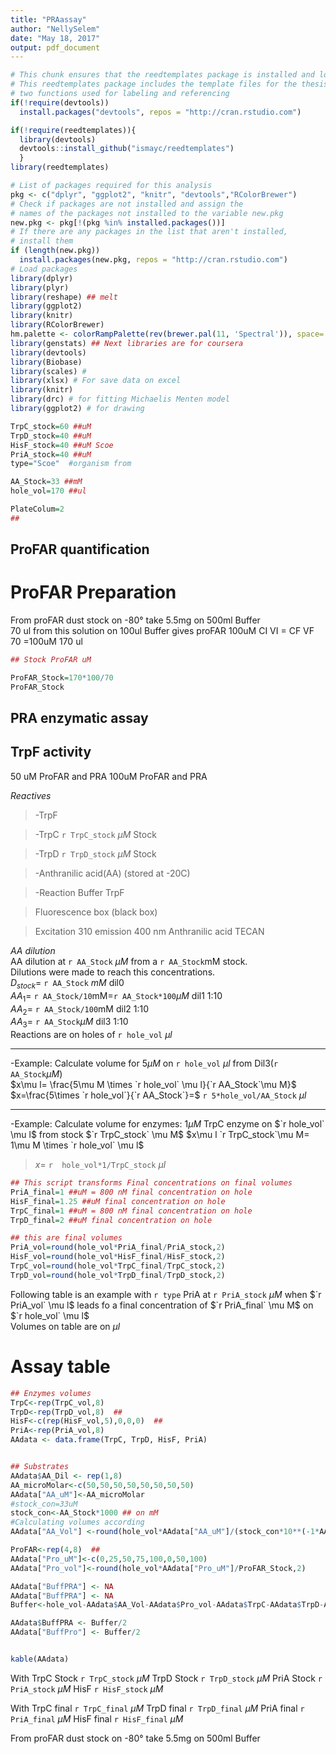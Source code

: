 ```yaml
---
title: "PRAassay"
author: "NellySelem"
date: "May 18, 2017"
output: pdf_document
---
```


```r
# This chunk ensures that the reedtemplates package is installed and loaded
# This reedtemplates package includes the template files for the thesis and also
# two functions used for labeling and referencing
if(!require(devtools))
  install.packages("devtools", repos = "http://cran.rstudio.com")

if(!require(reedtemplates)){
  library(devtools)
  devtools::install_github("ismayc/reedtemplates")
  }
library(reedtemplates)
```

```r
# List of packages required for this analysis
pkg <- c("dplyr", "ggplot2", "knitr", "devtools","RColorBrewer")
# Check if packages are not installed and assign the
# names of the packages not installed to the variable new.pkg
new.pkg <- pkg[!(pkg %in% installed.packages())]
# If there are any packages in the list that aren't installed,
# install them
if (length(new.pkg))
  install.packages(new.pkg, repos = "http://cran.rstudio.com")
# Load packages
library(dplyr)
library(plyr)
library(reshape) ## melt
library(ggplot2)
library(knitr)
library(RColorBrewer)
hm.palette <- colorRampPalette(rev(brewer.pal(11, 'Spectral')), space='Lab')  
library(genstats) ## Next libraries are for coursera
library(devtools)
library(Biobase)
library(scales) # 
library(xlsx) # For save data on excel
library(knitr)
library(drc) # for fitting Michaelis Menten model
library(ggplot2) # for drawing

```

```r
TrpC_stock=60 ##uM
TrpD_stock=40 ##uM
HisF_stock=40 ##uM Scoe
PriA_stock=40 ##uM
type="Scoe"  #organism from 

AA_Stock=33 ##mM
hole_vol=170 ##ul

PlateColum=2
## 


```

## ProFAR quantification

# ProFAR Preparation
From proFAR dust stock on -80° take 5.5mg on 500ml Buffer  
70 ul from this solution on 100ul Buffer gives proFAR 100uM
CI   VI  = CF VF
     70  =100uM 170 ul
     
     
```r
## Stock ProFAR uM

ProFAR_Stock=170*100/70
ProFAR_Stock
```

## PRA enzymatic assay
## TrpF activity  
50 uM ProFAR and PRA
100uM ProFAR and PRA

_Reactives_  
  
>-TrpF  

>-TrpC `r TrpC_stock` $\mu M$  Stock  

>-TrpD `r TrpD_stock` $\mu M$  Stock   

>-Anthranilic acid(AA) (stored at -20C)  

>-Reaction Buffer TrpF    

>Fluorescence box (black box) 

>Excitation 310 emission 400 nm Anthranilic acid TECAN


_AA dilution_  
AA dilution at `r AA_Stock` $\mu M$ from a `r AA_Stock`mM stock.    
Dilutions were made to reach this concentrations.  
$D_{stock}=$ `r AA_Stock` $mM$ dil0    
$AA_1=$ `r AA_Stock/10`mM=`r AA_Stock*100`$\mu M$ dil1 1:10  
$AA_2=$ `r AA_Stock/100`mM dil2 1:10  
$AA_3=$ `r AA_Stock`$\mu M$ dil3  1:10  
Reactions are on holes of `r hole_vol` $\mu l$  

  ***
  
-Example:  Calculate volume for $5\mu M$ on `r hole_vol` $\mu l$ from Dil3(`r AA_Stock`$\mu M$)  
$x\mu l= \frac{5\mu M \times `r hole_vol` \mu l}{`r AA_Stock`\mu M}$  
$x=\frac{5\times `r hole_vol`}{`r AA_Stock`}=$ `r 5*hole_vol/AA_Stock` $\mu l$  

***

-Example:  Calculate volume for enzymes: $1\mu M$ TrpC enzyme on $`r hole_vol` \mu l$ from stock $`r TrpC_stock` \mu M$ 
$x\mu l `r TrpC_stock`\mu M= 1\mu M \times `r hole_vol` \mu l$  

> $x=$  `r  hole_vol*1/TrpC_stock` $\mu l$  

```r
## This script transforms Final concentrations on final volumes
PriA_final=1 ##uM = 800 nM final concentration on hole
HisF_final=1.25 ##uM final concentration on hole
TrpC_final=1 ##uM = 800 nM final concentration on hole
TrpD_final=2 ##uM final concentration on hole

## this are final volumes
PriA_vol=round(hole_vol*PriA_final/PriA_stock,2)
HisF_vol=round(hole_vol*HisF_final/HisF_stock,2)
TrpC_vol=round(hole_vol*TrpC_final/TrpC_stock,2)
TrpD_vol=round(hole_vol*TrpD_final/TrpD_stock,2)
```


Following table is an example with `r type` PriA at `r PriA_stock` $\mu M$ when $`r  PriA_vol` \mu l$ leads fo a final concentration of $`r PriA_final` \mu M$ on $`r hole_vol` \mu l$    
Volumes on table are on $\mu l$  

# Assay table

```r

## Enzymes volumes
TrpC<-rep(TrpC_vol,8)
TrpD<-rep(TrpD_vol,8)  ## 
HisF<-c(rep(HisF_vol,5),0,0,0)  ## 
PriA<-rep(PriA_vol,8)
AAdata <- data.frame(TrpC, TrpD, HisF, PriA)


## Substrates
AAdata$AA_Dil <- rep(1,8)
AA_microMolar<-c(50,50,50,50,50,50,50,50)
AAdata["AA_uM"]<-AA_microMolar
#stock_con=33uM
stock_con<-AA_Stock*1000 ## on mM
#Calculating volumes according
AAdata["AA_Vol"] <-round(hole_vol*AAdata["AA_uM"]/(stock_con*10**(-1*AAdata["AA_Dil"])),digits = 2) # That creates the new column named "MY_NEW_COLUMN" 

ProFAR<-rep(4,8)  ## 
AAdata["Pro_uM"]<-c(0,25,50,75,100,0,50,100)
AAdata["Pro_vol"]<-round(hole_vol*AAdata["Pro_uM"]/ProFAR_Stock,2)

AAdata["BuffPRA"] <- NA
AAdata["BuffPRA"] <- NA
Buffer<-hole_vol-AAdata$AA_Vol-AAdata$Pro_vol-AAdata$TrpC-AAdata$TrpD-AAdata$PriA-AAdata$HisF 

AAdata$BuffPRA <- Buffer/2
AAdata["BuffPro"] <- Buffer/2


kable(AAdata)
```

With TrpC Stock `r TrpC_stock` $\mu M$ TrpD Stock `r TrpD_stock` $\mu M$ PriA Stock `r PriA_stock` $\mu M$ HisF `r HisF_stock` $\mu M$

With TrpC final `r TrpC_final` $\mu M$ TrpD final `r TrpD_final` $\mu M$ PriA final `r PriA_final` $\mu M$ HisF final `r HisF_final` $\mu M$

From proFAR dust stock on -80° take 5.5mg on 500ml Buffer  


